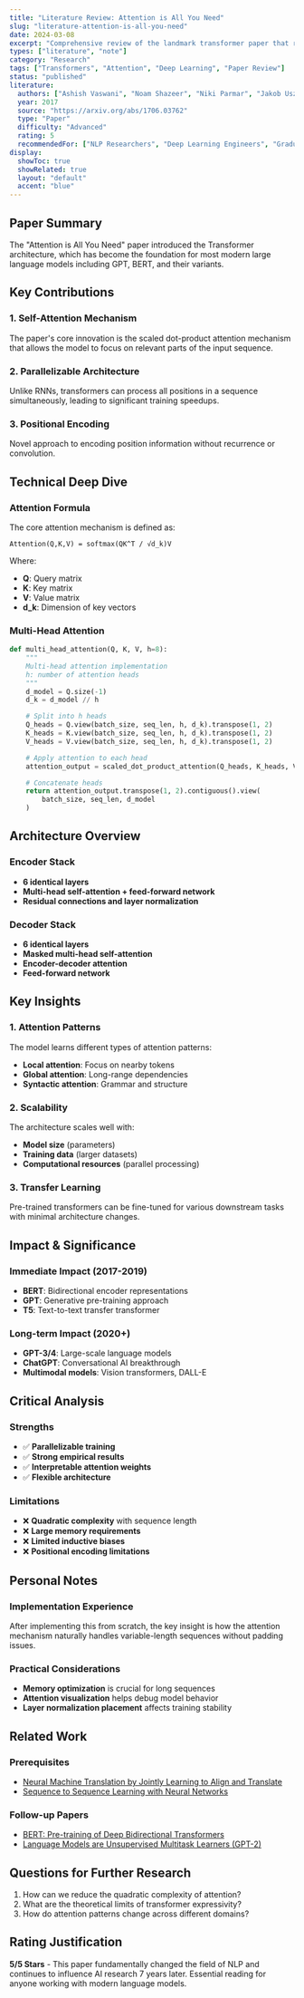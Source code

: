 ```yaml
---
title: "Literature Review: Attention is All You Need"
slug: "literature-attention-is-all-you-need"
date: 2024-03-08
excerpt: "Comprehensive review of the landmark transformer paper that revolutionized natural language processing."
types: ["literature", "note"]
category: "Research"
tags: ["Transformers", "Attention", "Deep Learning", "Paper Review"]
status: "published"
literature:
  authors: ["Ashish Vaswani", "Noam Shazeer", "Niki Parmar", "Jakob Uszkoreit"]
  year: 2017
  source: "https://arxiv.org/abs/1706.03762"
  type: "Paper"
  difficulty: "Advanced"
  rating: 5
  recommendedFor: ["NLP Researchers", "Deep Learning Engineers", "Graduate Students"]
display:
  showToc: true
  showRelated: true
  layout: "default"
  accent: "blue"
---
```


## Paper Summary

The "Attention is All You Need" paper introduced the Transformer architecture, which has become the foundation for most modern large language models including GPT, BERT, and their variants.

## Key Contributions

### 1. Self-Attention Mechanism
The paper's core innovation is the scaled dot-product attention mechanism that allows the model to focus on relevant parts of the input sequence.

### 2. Parallelizable Architecture
Unlike RNNs, transformers can process all positions in a sequence simultaneously, leading to significant training speedups.

### 3. Positional Encoding
Novel approach to encoding position information without recurrence or convolution.

## Technical Deep Dive

### Attention Formula

The core attention mechanism is defined as:

```
Attention(Q,K,V) = softmax(QK^T / √d_k)V
```

Where:
- **Q**: Query matrix
- **K**: Key matrix
- **V**: Value matrix
- **d_k**: Dimension of key vectors

### Multi-Head Attention

```python
def multi_head_attention(Q, K, V, h=8):
    """
    Multi-head attention implementation
    h: number of attention heads
    """
    d_model = Q.size(-1)
    d_k = d_model // h

    # Split into h heads
    Q_heads = Q.view(batch_size, seq_len, h, d_k).transpose(1, 2)
    K_heads = K.view(batch_size, seq_len, h, d_k).transpose(1, 2)
    V_heads = V.view(batch_size, seq_len, h, d_k).transpose(1, 2)

    # Apply attention to each head
    attention_output = scaled_dot_product_attention(Q_heads, K_heads, V_heads)

    # Concatenate heads
    return attention_output.transpose(1, 2).contiguous().view(
        batch_size, seq_len, d_model
    )
```

## Architecture Overview

### Encoder Stack
- **6 identical layers**
- **Multi-head self-attention + feed-forward network**
- **Residual connections and layer normalization**

### Decoder Stack
- **6 identical layers**
- **Masked multi-head self-attention**
- **Encoder-decoder attention**
- **Feed-forward network**

## Key Insights

### 1. Attention Patterns
The model learns different types of attention patterns:
- **Local attention**: Focus on nearby tokens
- **Global attention**: Long-range dependencies
- **Syntactic attention**: Grammar and structure

### 2. Scalability
The architecture scales well with:
- **Model size** (parameters)
- **Training data** (larger datasets)
- **Computational resources** (parallel processing)

### 3. Transfer Learning
Pre-trained transformers can be fine-tuned for various downstream tasks with minimal architecture changes.

## Impact & Significance

### Immediate Impact (2017-2019)
- **BERT**: Bidirectional encoder representations
- **GPT**: Generative pre-training approach
- **T5**: Text-to-text transfer transformer

### Long-term Impact (2020+)
- **GPT-3/4**: Large-scale language models
- **ChatGPT**: Conversational AI breakthrough
- **Multimodal models**: Vision transformers, DALL-E

## Critical Analysis

### Strengths
- ✅ **Parallelizable training**
- ✅ **Strong empirical results**
- ✅ **Interpretable attention weights**
- ✅ **Flexible architecture**

### Limitations
- ❌ **Quadratic complexity** with sequence length
- ❌ **Large memory requirements**
- ❌ **Limited inductive biases**
- ❌ **Positional encoding limitations**

## Personal Notes

### Implementation Experience
After implementing this from scratch, the key insight is how the attention mechanism naturally handles variable-length sequences without padding issues.

### Practical Considerations
- **Memory optimization** is crucial for long sequences
- **Attention visualization** helps debug model behavior
- **Layer normalization placement** affects training stability

## Related Work

### Prerequisites
- [Neural Machine Translation by Jointly Learning to Align and Translate](https://arxiv.org/abs/1409.0473)
- [Sequence to Sequence Learning with Neural Networks](https://arxiv.org/abs/1409.3215)

### Follow-up Papers
- [BERT: Pre-training of Deep Bidirectional Transformers](https://arxiv.org/abs/1810.04805)
- [Language Models are Unsupervised Multitask Learners (GPT-2)](https://d4mucfpksywv.cloudfront.net/better-language-models/language_models_are_unsupervised_multitask_learners.pdf)

## Questions for Further Research

1. How can we reduce the quadratic complexity of attention?
2. What are the theoretical limits of transformer expressivity?
3. How do attention patterns change across different domains?

## Rating Justification

**5/5 Stars** - This paper fundamentally changed the field of NLP and continues to influence AI research 7 years later. Essential reading for anyone working with modern language models.
